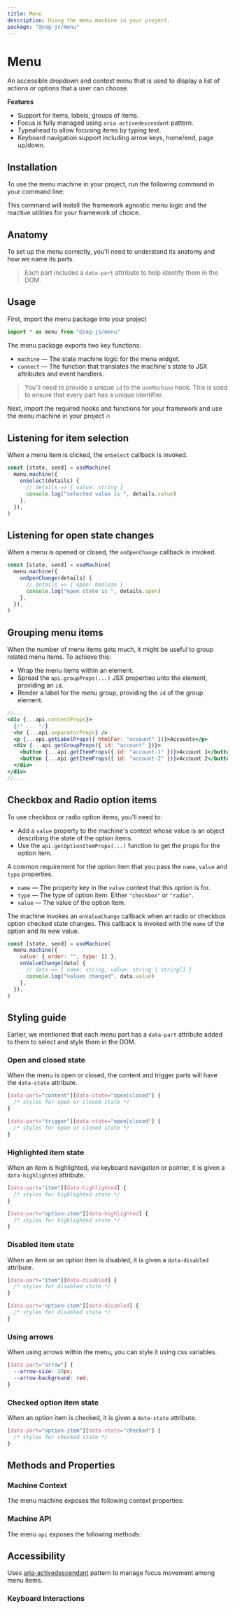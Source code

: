 ```yaml
---
title: Menu
description: Using the menu machine in your project.
package: "@zag-js/menu"
---
```


# Menu

An accessible dropdown and context menu that is used to display a list of
actions or options that a user can choose.

<Resources pkg="@zag-js/menu" />

<Showcase id="Menu" />

**Features**

- Support for items, labels, groups of items.
- Focus is fully managed using `aria-activedescendant` pattern.
- Typeahead to allow focusing items by typing text.
- Keyboard navigation support including arrow keys, home/end, page up/down.

## Installation

To use the menu machine in your project, run the following command in your
command line:

<CodeSnippet id="menu/installation.mdx" />

This command will install the framework agnostic menu logic and the reactive
utilities for your framework of choice.

## Anatomy

To set up the menu correctly, you'll need to understand its anatomy and how we
name its parts.

> Each part includes a `data-part` attribute to help identify them in the DOM.

<Anatomy id="menu" />

## Usage

First, import the menu package into your project

```jsx
import * as menu from "@zag-js/menu"
```

The menu package exports two key functions:

- `machine` — The state machine logic for the menu widget.
- `connect` — The function that translates the machine's state to JSX attributes
  and event handlers.

> You'll need to provide a unique `id` to the `useMachine` hook. This is used to
> ensure that every part has a unique identifier.

Next, import the required hooks and functions for your framework and use the
menu machine in your project 🔥

<CodeSnippet id="menu/usage.mdx" />

## Listening for item selection

When a menu item is clicked, the `onSelect` callback is invoked.

```jsx {4-7}
const [state, send] = useMachine(
  menu.machine({
    onSelect(details) {
      // details => { value: string }
      console.log("selected value is ", details.value)
    },
  }),
)
```

## Listening for open state changes

When a menu is opened or closed, the `onOpenChange` callback is invoked.

```jsx {4-7}
const [state, send] = useMachine(
  menu.machine({
    onOpenChange(details) {
      // details => { open: boolean }
      console.log("open state is ", details.open)
    },
  }),
)
```

## Grouping menu items

When the number of menu items gets much, it might be useful to group related
menu items. To achieve this:

- Wrap the menu items within an element.
- Spread the `api.groupProps(...)` JSX properties unto the element, providing an
  `id`.
- Render a label for the menu group, providing the `id` of the group element.

```jsx
//...
<div {...api.contentProps}>
  {/* ... */}
  <hr {...api.separatorProps} />
  <p {...api.getLabelProps({ htmlFor: "account" })}>Accounts</p>
  <div {...api.getGroupProps({ id: "account" })}>
    <button {...api.getItemProps({ id: "account-1" })}>Account 1</button>
    <button {...api.getItemProps({ id: "account-2" })}>Account 2</button>
  </div>
</div>
//...
```

## Checkbox and Radio option items

To use checkbox or radio option items, you'll need to:

- Add a `value` property to the machine's context whose value is an object
  describing the state of the option items.
- Use the `api.getOptionItemProps(...)` function to get the props for the option
  item.

A common requirement for the option item that you pass the `name`, `value` and
`type` properties.

- `name` — The property key in the `value` context that this option is for.
- `type` — The type of option item. Either `"checkbox"` or `"radio"`.
- `value` — The value of the option item.

<CodeSnippet id="menu/option-items.mdx" />

The machine invokes an `onValueChange` callback when an radio or checkbox option
checked state changes. This callback is invoked with the `name` of the option
and its new value.

```jsx {3-6}
const [state, send] = useMachine(
  menu.machine({
    value: { order: "", type: [] },
    onValueChange(data) {
      // data => { name: string, value: string | string[] }
      console.log("values changed", data.value)
    },
  }),
)
```

## Styling guide

Earlier, we mentioned that each menu part has a `data-part` attribute added to
them to select and style them in the DOM.

### Open and closed state

When the menu is open or closed, the content and trigger parts will have the
`data-state` attribute.

```css
[data-part="content"][data-state="open|closed"] {
  /* styles for open or closed state */
}

[data-part="trigger"][data-state="open|closed"] {
  /* styles for open or closed state */
}
```

### Highlighted item state

When an item is highlighted, via keyboard navigation or pointer, it is given a
`data-highlighted` attribute.

```css
[data-part="item"][data-highlighted] {
  /* styles for highlighted state */
}

[data-part="option-item"][data-highlighted] {
  /* styles for highlighted state */
}
```

### Disabled item state

When an item or an option item is disabled, it is given a `data-disabled`
attribute.

```css
[data-part="item"][data-disabled] {
  /* styles for disabled state */
}

[data-part="option-item"][data-disabled] {
  /* styles for disabled state */
}
```

### Using arrows

When using arrows within the menu, you can style it using css variables.

```css
[data-part="arrow"] {
  --arrow-size: 20px;
  --arrow-background: red;
}
```

### Checked option item state

When an option item is checked, it is given a `data-state` attribute.

```css
[data-part="option-item"][data-state="checked"] {
  /* styles for checked state */
}
```

## Methods and Properties

### Machine Context

The menu machine exposes the following context properties:

<ContextTable name="menu" />

### Machine API

The menu `api` exposes the following methods:

<ApiTable name="menu" />

## Accessibility

Uses
[aria-activedescendant](https://www.w3.org/WAI/ARIA/apg/patterns/menu-button/examples/menu-button-actions-active-descendant/)
pattern to manage focus movement among menu items.

### Keyboard Interactions

<KeyboardTable id="menu" />
